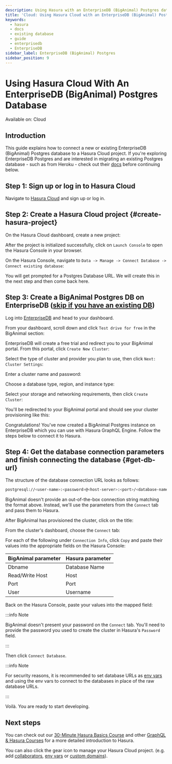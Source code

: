 ```yaml
---
description: Using Hasura with an EnterpriseDB (BigAnimal) Postgres database
title: 'Cloud: Using Hasura Cloud with an EnterpriseDB (BigAnimal) Postgres database'
keywords:
  - hasura
  - docs
  - existing database
  - guide
  - enterprisedb
  - EnterpriseDB
sidebar_label: EnterpriseDB (BigAnimal) Postgres
sidebar_position: 9
---
```



# Using Hasura Cloud With An EnterpriseDB (BigAnimal) Postgres Database

<div className='badge badge--primary heading-badge'>Available on: Cloud</div>

## Introduction

This guide explains how to connect a new or existing EnterpriseDB (BigAnimal) Postgres database to a Hasura Cloud
project. If you're exploring EnterpriseDB Postgres and are interested in migrating an existing Postgres database - such
as from Heroku - check out their [docs](https://www.enterprisedb.com/docs/biganimal/latest/migration/cold_migration/)
before continuing below.

## Step 1: Sign up or log in to Hasura Cloud

Navigate to [Hasura Cloud](https://cloud.hasura.io/signup/?pg=docs&plcmt=body&cta=navigate-to-hasura-cloud&tech=default)
and sign up or log in.

## Step 2: Create a Hasura Cloud project {#create-hasura-project}

On the Hasura Cloud dashboard, create a new project:

<Thumbnail src='/img/cloud-dbs/create-hasura-cloud-project.png' alt='Create Hasura Cloud project' />

After the project is initialized successfully, click on `Launch Console` to open the Hasura Console in your browser.

On the Hasura Console, navigate to `Data -> Manage -> Connect Database -> Connect existing database`:

You will get prompted for a Postgres Database URL. We will create this in the next step and then come back here.

<Thumbnail src='/img/cloud-dbs/existing-db-setup.png' alt='Hasura Cloud database setup' width='700px' />

## Step 3: Create a BigAnimal Postgres DB on EnterpriseDB ([skip if you have an existing DB](#get-db-url))

Log into [EnterpriseDB](https://www.enterprisedb.com/dashboard) and head to your dashboard.

From your dashboard, scroll down and click `Test drive for free` in the BigAnimal section:

<Thumbnail src='/img/cloud-dbs/big-animal/big-animal-test-drive.png' alt='Test drive BigAnimal' width='700px' />

EnterpriseDB will create a free trial and redirect you to your BigAnimal portal. From this portal, click
`Create New Cluster`:

<Thumbnail src='/img/cloud-dbs/big-animal/big-animal-create-new-cluster.png' alt='Create new cluster' width='700px' />

Select the type of cluster and provider you plan to use, then click `Next: Cluster Settings`:

<Thumbnail
  src='/img/cloud-dbs/big-animal/big-animal-cluster-type-provider.png'
  alt='Choose type and provider'
  width='700px'
/>

Enter a cluster name and password:

<Thumbnail
  src='/img/cloud-dbs/big-animal/big-animal-cluster-name-password.png'
  alt='Add name and password'
  width='700px'
/>

Choose a database type, region, and instance type:

<Thumbnail
  src='/img/cloud-dbs/big-animal/big-animal-cluster-type-region.png'
  alt='Choose cluster type and region'
  width='700px'
/>

Select your storage and networking requirements, then click `Create Cluster`:

<Thumbnail
  src='/img/cloud-dbs/big-animal/big-animal-storage-networking.png'
  alt='Choose storage and networking'
  width='700px'
/>

You'll be redirected to your BigAnimal portal and should see your cluster provisioning like this:

<Thumbnail src='/img/cloud-dbs/big-animal/big-animal-provisioning.png' alt='Cluster provisioning' width='700px' />

Congratulations! You've now created a BigAnimal Postgres instance on EnterpriseDB which you can use with Hasura GraphQL
Engine. Follow the steps below to connect it to Hasura.

## Step 4: Get the database connection parameters and finish connecting the database {#get-db-url}

The structure of the database connection URL looks as follows:

```bash
postgresql://<user-name>:<password>@<host-server>:<port>/<database-name>
```

BigAnimal doesn't provide an out-of-the-box connection string matching the format above. Instead, we'll use the
parameters from the `Connect` tab and pass them to Hasura.

After BigAnimal has provisioned the cluster, click on the title:

<Thumbnail src='/img/cloud-dbs/big-animal/big-animal-cluster-ready.png' alt='Cluster ready' width='700px' />

From the cluster's dashboard, choose the `Connect` tab:

<Thumbnail
  src='/img/cloud-dbs/big-animal/big-animal-connection-parameters.png'
  alt='Cluster connection parameters'
  width='700px'
/>

For each of the following under `Connection Info`, click `Copy` and paste their values into the appropriate fields on
the Hasura Console:

| BigAnimal parameter | Hasura parameter |
| ------------------- | ---------------- |
| Dbname              | Database Name    |
| Read/Write Host     | Host             |
| Port                | Port             |
| User                | Username         |

Back on the Hasura Console, paste your values into the mapped field:

<Thumbnail src='/img/cloud-dbs/big-animal/big-animal-connect-db.png' alt='Connect to Hasura Console' width='700px' />

:::info Note

BigAnimal doesn't present your password on the `Connect` tab. You'll need to provide the password you used to create the
cluster in Hasura's `Password` field.

:::

Then click `Connect Database`.

:::info Note

For security reasons, it is recommended to set database URLs as
[env vars](/projects/env-vars.mdx#manage-project-env-vars) and using the env vars to connect to the databases in place
of the raw database URLs.

:::

Voilà. You are ready to start developing.

<Thumbnail src='/img/cloud-dbs/hasura-console.png' alt='Hasura Console' />

## Next steps

You can check out our [30-Minute Hasura Basics Course](https://hasura.io/learn/graphql/hasura/introduction/) and other
[GraphQL & Hasura Courses](https://hasura.io/learn/) for a more detailed introduction to Hasura.

You can also click the gear icon to manage your Hasura Cloud project. (e.g. add
[collaborators](/projects/collaborators.mdx#manage-project-collaborators),
[env vars](/projects/env-vars.mdx#manage-project-env-vars) or
[custom domains](/projects/domains.mdx#manage-project-domains)).

<Thumbnail src='/img/getting-started/project-manage.png' alt='Project actions' width='860px' />
